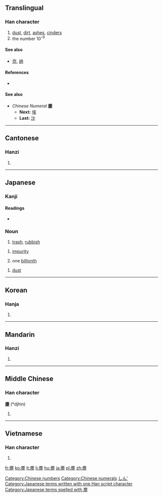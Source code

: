 {{also|尘}}
==Translingual==

===Han character===
{{Han char|rn=32|rad=土|as=11|sn=14|four=0021<sub>4</sub>|canj=戈心土 (IPG)}}

# [[dust]], [[dirt]], [[ashes]], [[cinders]]
# the number 10<sup>-9</sup>

====See also====
* [[奈]], [[纳]]

====References====
* {{Han ref|kx=0236.380|dkj=05388|dj=0475.040|hdz=10482.030|uh=5875|ud=22645|bh=B9D0|bd=47568}}

====See also====
* ''Chinese Numeral'' '''塵'''
** '''Next:''' [[埃]]
** '''Last:''' [[沙]]

[[Category:Chinese numbers]]
[[Category:Chinese numerals]]

----

==Cantonese==

===Hanzi===
{{yue-hanzi|jyut=|y=chan4|sim=尘}}

# {{defn|lang=yue|sort=土11}}

----

==Japanese==

===Kanji===
{{ja-kanji|grade=|rs=土11}}

====Readings====
* {{ja-readings|on=[[じん]] (jin)|kun=[[ちり]] (chiri)}}

===Noun===
{{ja-noun|k|hira=ごみ|rom=gomi|kata=ゴミ|hidx=こみ'}} 

# [[trash]], [[rubbish]]

{{ja-noun|k|hira=じん|rom=jin|hidx=しん'}} 

# {{context|Buddhism|lang=ja|sort=しん'}} [[impurity]]
# one [[billionth]]

{{ja-noun|k|hira=ちり|rom=chiri}} 

# [[dust]]

[[Category:Japanese numbers|しん']]
[[Category:Japanese terms written with one Han script character]]
[[Category:Japanese terms spelled with 塵]]
----

==Korean==

===Hanja===
{{ko-hanja|hangeul=진|rv=jin|mr=chin}}

# {{defn|lang=ko|sort=土11}}

----

==Mandarin==

===Hanzi===
{{cmn-hanzi|sim=尘|pin=[[chén]] ([[chen2]])|wg=ch'en<sup>2</sup>}}

# {{defn|lang=cmn|sort=土11}}

----

==Middle Chinese==

===Han character===
'''塵''' (*djhin)<!--note: asterisk indicates that this character appears more than four times in the Tang Dynasty corpus of literature-->

# {{defn|lang=zhx-mid|sort=土11}}

----

==Vietnamese==

===Han character===
{{vi-hantu|[[trần]], [[chần]]|rs=土11}}

# {{defn|lang=vi|sort=土11}}

[[fr:塵]]
[[ko:塵]]
[[lt:塵]]
[[li:塵]]
[[hu:塵]]
[[ja:塵]]
[[pl:塵]]
[[zh:塵]]